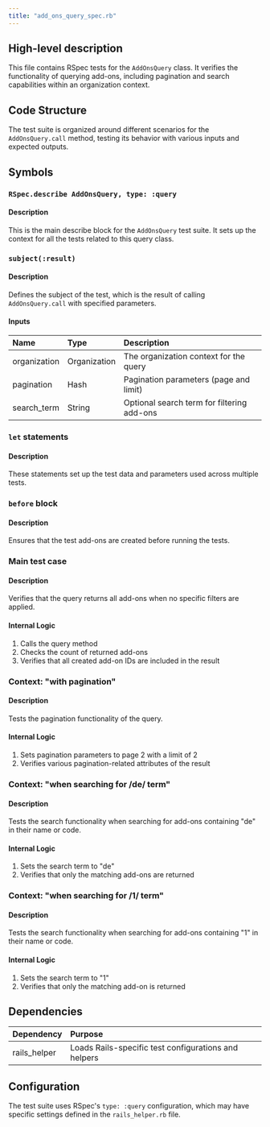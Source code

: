 ```yaml
---
title: "add_ons_query_spec.rb"
---
```


## High-level description
This file contains RSpec tests for the `AddOnsQuery` class. It verifies the functionality of querying add-ons, including pagination and search capabilities within an organization context.

## Code Structure
The test suite is organized around different scenarios for the `AddOnsQuery.call` method, testing its behavior with various inputs and expected outputs.

## Symbols

### `RSpec.describe AddOnsQuery, type: :query`
#### Description
This is the main describe block for the `AddOnsQuery` test suite. It sets up the context for all the tests related to this query class.

### `subject(:result)`
#### Description
Defines the subject of the test, which is the result of calling `AddOnsQuery.call` with specified parameters.

#### Inputs
| Name | Type | Description |
|:-----|:-----|:------------|
| organization | Organization | The organization context for the query |
| pagination | Hash | Pagination parameters (page and limit) |
| search_term | String | Optional search term for filtering add-ons |

### `let` statements
#### Description
These statements set up the test data and parameters used across multiple tests.

### `before` block
#### Description
Ensures that the test add-ons are created before running the tests.

### Main test case
#### Description
Verifies that the query returns all add-ons when no specific filters are applied.

#### Internal Logic
1. Calls the query method
2. Checks the count of returned add-ons
3. Verifies that all created add-on IDs are included in the result

### Context: "with pagination"
#### Description
Tests the pagination functionality of the query.

#### Internal Logic
1. Sets pagination parameters to page 2 with a limit of 2
2. Verifies various pagination-related attributes of the result

### Context: "when searching for /de/ term"
#### Description
Tests the search functionality when searching for add-ons containing "de" in their name or code.

#### Internal Logic
1. Sets the search term to "de"
2. Verifies that only the matching add-ons are returned

### Context: "when searching for /1/ term"
#### Description
Tests the search functionality when searching for add-ons containing "1" in their name or code.

#### Internal Logic
1. Sets the search term to "1"
2. Verifies that only the matching add-on is returned

## Dependencies
| Dependency | Purpose |
|:-----------|:--------|
| rails_helper | Loads Rails-specific test configurations and helpers |

## Configuration
The test suite uses RSpec's `type: :query` configuration, which may have specific settings defined in the `rails_helper.rb` file.